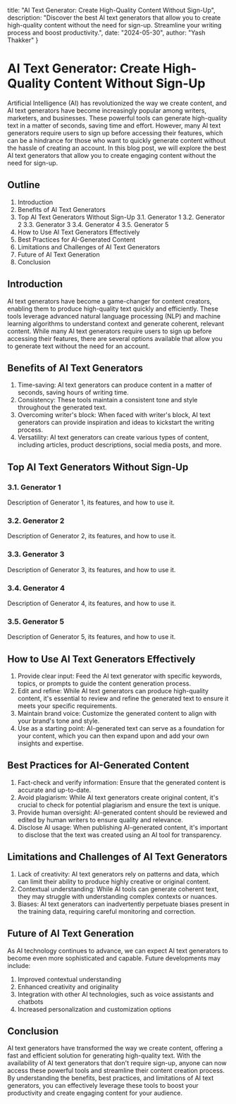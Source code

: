   title: "AI Text Generator: Create High-Quality Content Without Sign-Up",
  description: "Discover the best AI text generators that allow you to create high-quality content without the need for sign-up. Streamline your writing process and boost productivity.",
  date: "2024-05-30",
  author: "Yash Thakker"
}

# AI Text Generator: Create High-Quality Content Without Sign-Up

Artificial Intelligence (AI) has revolutionized the way we create content, and AI text generators have become increasingly popular among writers, marketers, and businesses. These powerful tools can generate high-quality text in a matter of seconds, saving time and effort. However, many AI text generators require users to sign up before accessing their features, which can be a hindrance for those who want to quickly generate content without the hassle of creating an account. In this blog post, we will explore the best AI text generators that allow you to create engaging content without the need for sign-up.

## Outline

1. Introduction
2. Benefits of AI Text Generators
3. Top AI Text Generators Without Sign-Up
   3.1. Generator 1
   3.2. Generator 2
   3.3. Generator 3
   3.4. Generator 4
   3.5. Generator 5
4. How to Use AI Text Generators Effectively
5. Best Practices for AI-Generated Content
6. Limitations and Challenges of AI Text Generators
7. Future of AI Text Generation
8. Conclusion

## Introduction

AI text generators have become a game-changer for content creators, enabling them to produce high-quality text quickly and efficiently. These tools leverage advanced natural language processing (NLP) and machine learning algorithms to understand context and generate coherent, relevant content. While many AI text generators require users to sign up before accessing their features, there are several options available that allow you to generate text without the need for an account.

## Benefits of AI Text Generators

1. Time-saving: AI text generators can produce content in a matter of seconds, saving hours of writing time.
2. Consistency: These tools maintain a consistent tone and style throughout the generated text.
3. Overcoming writer's block: When faced with writer's block, AI text generators can provide inspiration and ideas to kickstart the writing process.
4. Versatility: AI text generators can create various types of content, including articles, product descriptions, social media posts, and more.

## Top AI Text Generators Without Sign-Up

### 3.1. Generator 1
Description of Generator 1, its features, and how to use it.

### 3.2. Generator 2
Description of Generator 2, its features, and how to use it.

### 3.3. Generator 3
Description of Generator 3, its features, and how to use it.

### 3.4. Generator 4
Description of Generator 4, its features, and how to use it.

### 3.5. Generator 5
Description of Generator 5, its features, and how to use it.

## How to Use AI Text Generators Effectively

1. Provide clear input: Feed the AI text generator with specific keywords, topics, or prompts to guide the content generation process.
2. Edit and refine: While AI text generators can produce high-quality content, it's essential to review and refine the generated text to ensure it meets your specific requirements.
3. Maintain brand voice: Customize the generated content to align with your brand's tone and style.
4. Use as a starting point: AI-generated text can serve as a foundation for your content, which you can then expand upon and add your own insights and expertise.

## Best Practices for AI-Generated Content

1. Fact-check and verify information: Ensure that the generated content is accurate and up-to-date.
2. Avoid plagiarism: While AI text generators create original content, it's crucial to check for potential plagiarism and ensure the text is unique.
3. Provide human oversight: AI-generated content should be reviewed and edited by human writers to ensure quality and relevance.
4. Disclose AI usage: When publishing AI-generated content, it's important to disclose that the text was created using an AI tool for transparency.

## Limitations and Challenges of AI Text Generators

1. Lack of creativity: AI text generators rely on patterns and data, which can limit their ability to produce highly creative or original content.
2. Contextual understanding: While AI tools can generate coherent text, they may struggle with understanding complex contexts or nuances.
3. Biases: AI text generators can inadvertently perpetuate biases present in the training data, requiring careful monitoring and correction.

## Future of AI Text Generation

As AI technology continues to advance, we can expect AI text generators to become even more sophisticated and capable. Future developments may include:

1. Improved contextual understanding
2. Enhanced creativity and originality
3. Integration with other AI technologies, such as voice assistants and chatbots
4. Increased personalization and customization options

## Conclusion

AI text generators have transformed the way we create content, offering a fast and efficient solution for generating high-quality text. With the availability of AI text generators that don't require sign-up, anyone can now access these powerful tools and streamline their content creation process. By understanding the benefits, best practices, and limitations of AI text generators, you can effectively leverage these tools to boost your productivity and create engaging content for your audience.